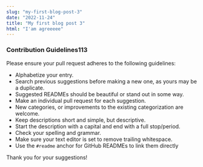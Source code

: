 ```yaml
---
slug: "my-first-blog-post-3"
date: "2022-11-24"
title: "My first blog post 3"
html: "I'am agreeeee"
---
```



<Posts />

<h3>Contribution Guidelines113</h3>

Please ensure your pull request adheres to the following guidelines:

- Alphabetize your entry.
- Search previous suggestions before making a new one, as yours may be a duplicate.
- Suggested READMEs should be beautiful or stand out in some way.
- Make an individual pull request for each suggestion.
- New categories, or improvements to the existing categorization are welcome.
- Keep descriptions short and simple, but descriptive.
- Start the description with a capital and end with a full stop/period.
- Check your spelling and grammar.
- Make sure your text editor is set to remove trailing whitespace.
- Use the `#readme` anchor for GitHub READMEs to link them directly

Thank you for your suggestions!

